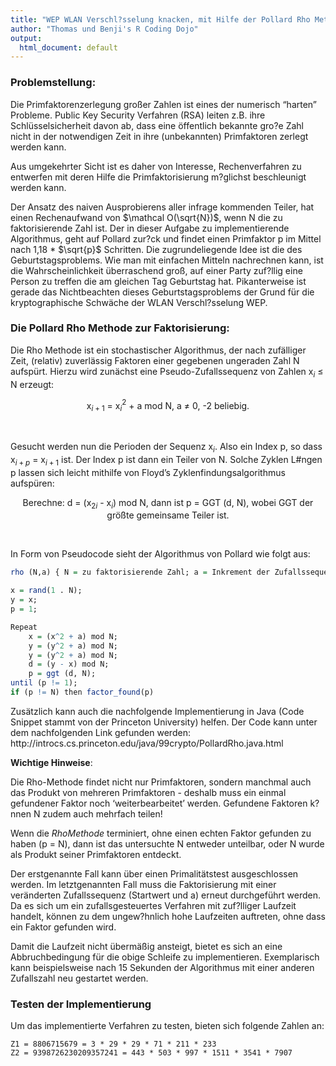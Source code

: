 ---
title: "WEP WLAN Verschl?sselung knacken, mit Hilfe der Pollard Rho Methode zur Faktorisierung"
author: "Thomas und Benji's R Coding Dojo"
output:
  html_document: default
---

### Problemstellung:
Die Primfaktorenzerlegung großer Zahlen ist eines der numerisch "harten" Probleme. Public Key Security Verfahren (RSA) leiten z.B. ihre Schlüsselsicherheit davon ab, dass eine öffentlich bekannte gro?e Zahl nicht in der notwendigen Zeit in ihre (unbekannten) Primfaktoren zerlegt werden kann. 

Aus umgekehrter Sicht ist es daher von Interesse, Rechenverfahren zu entwerfen mit deren Hilfe die Primfaktorisierung m?glichst beschleunigt werden kann.

Der Ansatz des naiven Ausprobierens aller infrage kommenden Teiler, hat einen Rechenaufwand von $\mathcal O(\sqrt{N})$, wenn N die zu faktorisierende Zahl ist. Der in dieser Aufgabe zu implementierende Algorithmus, geht auf Pollard zur?ck und findet einen Primfaktor p im Mittel nach 1,18 * $\sqrt{p}$ Schritten. Die zugrundeliegende Idee ist die des Geburtstagsproblems. Wie man mit einfachen Mitteln nachrechnen kann, ist die Wahrscheinlichkeit überraschend groß, auf einer Party zuf?llig eine Person zu treffen die am gleichen Tag Geburtstag hat. Pikanterweise ist gerade das Nichtbeachten dieses Geburtstagsproblems der Grund für die kryptographische Schwäche der WLAN Verschl?sselung WEP.


### Die Pollard Rho Methode zur Faktorisierung:
Die Rho Methode ist ein stochastischer Algorithmus, der nach zufälliger Zeit, (relativ) zuverlässig Faktoren einer gegebenen ungeraden Zahl N aufspürt. Hierzu wird zunächst eine Pseudo-Zufallssequenz von Zahlen x$_{i}$ $\leq$ N erzeugt:

<center>x$_{i+1}$ = x$_{i}$$^2$ + a mod N, a $\neq$ 0, -2 beliebig.</center><br>

Gesucht werden nun die Perioden der Sequenz x$_{i}$. Also ein Index p, so dass x$_{i+p}$ = x$_{i+1}$ ist. Der Index p ist dann ein Teiler von N.
Solche Zyklen L#ngen p lassen sich leicht mithilfe von Floyd's Zyklenfindungsalgorithmus aufspüren:

  <center>Berechne: d = (x$_{2i}$ - x$_{i}$) mod N, dann ist p = GGT (d, N), wobei GGT der größte gemeinsame Teiler ist.</center><br>


In Form von Pseudocode sieht der Algorithmus von Pollard wie folgt aus:

```{r pseudo_code, eval=FALSE, echo=TRUE}
rho (N,a) { N = zu faktorisierende Zahl; a = Inkrement der Zufallssequenz;}

x = rand(1 . N);
y = x; 
p = 1;

Repeat
    x = (x^2 + a) mod N;
    y = (y^2 + a) mod N; 
    y = (y^2 + a) mod N;
    d = (y - x) mod N;
    p = ggt (d, N);
until (p != 1);
if (p != N) then factor_found(p)
```

Zusätzlich kann auch die nachfolgende Implementierung in Java (Code Snippet stammt von der Princeton University) helfen. Der Code kann unter dem nachfolgenden Link gefunden werden:
http://introcs.cs.princeton.edu/java/99crypto/PollardRho.java.html


**Wichtige Hinweise**:


Die Rho-Methode findet nicht nur Primfaktoren, sondern manchmal auch das Produkt von mehreren Primfaktoren - deshalb muss ein einmal gefundener Faktor noch 'weiterbearbeitet' werden. Gefundene Faktoren k?nnen N zudem auch mehrfach teilen!

Wenn die *RhoMethode* terminiert, ohne einen echten Faktor gefunden zu haben (p = N), dann ist das untersuchte N entweder unteilbar, oder N wurde als Produkt seiner Primfaktoren entdeckt.

Der erstgenannte Fall kann über einen Primalitätstest ausgeschlossen werden. Im letztgenannten Fall muss die Faktorisierung mit einer veränderten Zufallssequenz (Startwert und a) erneut durchgeführt werden. Da es sich um ein zufallsgesteuertes Verfahren mit zuf?lliger Laufzeit handelt, können zu dem ungew?hnlich hohe Laufzeiten auftreten, ohne dass ein Faktor gefunden wird. 

Damit die Laufzeit nicht übermäßig ansteigt, bietet es sich an eine Abbruchbedingung für die obige Schleife zu implementieren. Exemplarisch kann beispielsweise nach 15 Sekunden der Algorithmus mit einer anderen Zufallszahl neu gestartet werden.

### Testen der Implementierung
Um das implementierte Verfahren zu testen, bieten sich folgende Zahlen an:
```
Z1 = 8806715679 = 3 * 29 * 29 * 71 * 211 * 233 
Z2 = 9398726230209357241 = 443 * 503 * 997 * 1511 * 3541 * 7907
```

